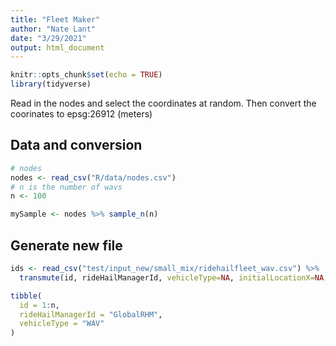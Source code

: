 ```yaml
---
title: "Fleet Maker"
author: "Nate Lant"
date: "3/29/2021"
output: html_document
---
```


```r
knitr::opts_chunk$set(echo = TRUE)
library(tidyverse)
```

Read in the nodes and select the coordinates at random.
Then convert the coorinates to epsg:26912 (meters)

## Data and conversion

```r
# nodes
nodes <- read_csv("R/data/nodes.csv")
# n is the number of wavs
n <- 100

mySample <- nodes %>% sample_n(n)

```


## Generate new file

```r
ids <- read_csv("test/input_new/small_mix/ridehailfleet_wav.csv") %>% 
  transmute(id, rideHailManagerId, vehicleType=NA, initialLocationX=NA, initialLocationY=NA, shifts=NA, geofenceX=NA, geofenceY=NA, geofenceRadius=NA)

tibble(
  id = 1:n,
  rideHailManagerId = "GlobalRHM",
  vehicleType = "WAV"
)

```

